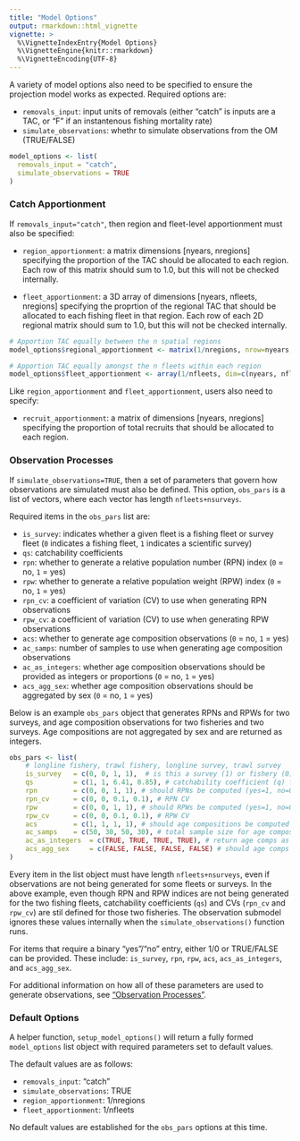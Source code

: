 ```yaml
---
title: "Model Options"
output: rmarkdown::html_vignette
vignette: >
  %\VignetteIndexEntry{Model Options}
  %\VignetteEngine{knitr::rmarkdown}
  %\VignetteEncoding{UTF-8}
---
```


A variety of model options also need to be specified to ensure the projection model works as expected. Required options are:

* `removals_input`: input units of removals (either "catch" is inputs are a TAC, or "F" if an instantenous fishing mortality rate)
* `simulate_observations`: whethr to simulate observations from the OM (TRUE/FALSE)

```r
model_options <- list(
  removals_input = "catch",
  simulate_observations = TRUE
)
```

### Catch Apportionment
If `removals_input="catch"`, then region and fleet-level apportionment must also be specified: 

* `region_apportionment`: a matrix dimensions [nyears, nregions] specifying the proportion of the TAC should be allocated to each region. Each row of this matrix should sum to 1.0, but this will not be checked internally.

* `fleet_apportionment`: a 3D array of dimensions [nyears, nfleets, nregions] specifying the proprtion of the regional TAC that should be allocated to each fishing fleet in that region. Each row of each 2D regional matrix should sum to 1.0, but this will not be checked internally.

```r
# Apportion TAC equally between the n spatial regions
model_options$regional_apportionment <- matrix(1/nregions, nrow=nyears, ncol=nregions)

# Apportion TAC equally amongst the n fleets within each region
model_options$fleet_apportionment <- array(1/nfleets, dim=c(nyears, nfleets, nregions))

```


Like `region_apportionment` and `fleet_apportionment`, users also need to specify:

* `recruit_apportionment`: a matrix of dimensions [nyears, nregions] specifying the proportion of total recruits that should be allocated to each region.

### Observation Processes
If `simulate_observations=TRUE`, then a set of parameters that govern how observations are simulated must also be defined. This option, `obs_pars` is a list of vectors, where each vector has length `nfleets+nsurveys`.

Required items in the `obs_pars` list are:

* `is_survey`: indicates whether a given fleet is a fishing fleet or survey fleet (`0` indicates a fishing fleet, `1` indicates a scientific survey) 
* `qs`: catchability coefficients
* `rpn`: whether to generate a relative population number (RPN) index (`0` = no, `1` = yes)
* `rpw`: whether to generate a relative population weight (RPW) index (`0` = no, `1` = yes)
* `rpn_cv`: a coefficient of variation (CV) to use when generating RPN observations
* `rpw_cv`: a coefficient of variation (CV) to use when generating RPW observations
* `acs`: whether to generate age composition observations (`0` = no, `1` = yes)
* `ac_samps`: number of samples to use when generating age composition observations
* `ac_as_integers`: whether age composition observations should be provided as integers or proportions (`0` = no, `1` = yes)
* `acs_agg_sex`: whether age composition observations should be aggregated by sex (`0` = no, `1` = yes)

Below is an example `obs_pars` object that generates RPNs and RPWs for two surveys, and age composition observations for two fisheries and two surveys. Age compositions are not aggregated by sex and are returned as integers. 
```r
obs_pars <- list(
    # longline fishery, trawl fishery, longline survey, trawl survey
    is_survey   = c(0, 0, 1, 1),  # is this a survey (1) or fishery (0)
    qs          = c(1, 1, 6.41, 0.85), # catchability coefficient (q) for surveys
    rpn         = c(0, 0, 1, 1), # should RPNs be computed (yes=1, no=0)
    rpn_cv      = c(0, 0, 0.1, 0.1), # RPN CV
    rpw         = c(0, 0, 1, 1), # should RPWs be computed (yes=1, no=0)
    rpw_cv      = c(0, 0, 0.1, 0.1), # RPW CV
    acs         = c(1, 1, 1, 1), # should age compositions be computed (yes=1, no=0)
    ac_samps    = c(50, 30, 50, 30), # total sample size for age composition observations
    ac_as_integers  = c(TRUE, TRUE, TRUE, TRUE), # return age comps as integers (TRUE) or proportions (FALSE)
    acs_agg_sex     = c(FALSE, FALSE, FALSE, FALSE) # should age comps be aggregated by sex
)
```
Every item in the list object must have length `nfleets+nsurveys`, even if observations are not being generated for some fleets or surveys. In the above example, even though RPN and RPW indices are not being generated for the two fishing fleets, catchability coefficients (`qs`) and CVs (`rpn_cv` and `rpw_cv`) are stil defined for those two fisheries. The observation submodel ignores these values internally when the `simulate_observations()` function runs.

For items that require a binary "yes"/"no" entry, either 1/0 or TRUE/FALSE can be provided. These include: `is_survey`, `rpn`, `rpw`, `acs`, `acs_as_integers`, and `acs_agg_sex`.

For additional information on how all of these parameters are used to generate observations, see ["Observation Processes"](observation_processes.html).

### Default Options
A helper function, `setup_model_options()` will return a fully formed `model_options` list object with required parameters set to default values.

The default values are as follows:

* `removals_input`: "catch"
* `simulate_observations`: TRUE
* `region_apportionment`: 1/nregions
* `fleet_apportionment`: 1/nfleets

No default values are established for the `obs_pars` options at this time.